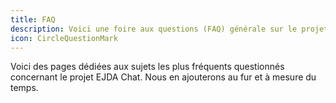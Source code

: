```yaml
---
title: FAQ
description: Voici une foire aux questions (FAQ) générale sur le projet EJDA Chat.
icon: CircleQuestionMark
---
```


Voici des pages dédiées aux sujets les plus fréquents questionnés concernant le projet EJDA Chat. Nous en ajouterons au fur et à mesure du temps.


<Card
    title="Sécurité"
    description="Informations sur la sécurité du projet EJDA Chat."
    href="/docs/securite"
/>

<Card
    title="Fichier et GIFs"
    description="Comment gérer les fichiers et GIFs dans EJDA Chat."
    href="/docs/fichier-et-gifs"
/>
